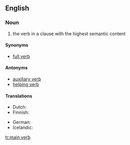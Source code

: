 ==English==

===Noun===
{{en-noun|head=[[main]] [[verb]]}}

# {{label|en|grammar}} the verb in a clause with the highest semantic content

====Synonyms====
* [[full verb]]

====Antonyms====
* [[auxiliary verb]]
* [[helping verb]]

====Translations====
{{trans-top|verb in a clause with the highest semantic content}}
* Dutch: {{t+|nl|hoofdwerkwoord|n}}
* Finnish: {{t|fi|pääverbi}}
{{trans-mid}}
* German: {{t|de|Hauptverb}}
* Icelandic: {{t+|is|aðalsögn|f}}
{{trans-bottom}}

[[tr:main verb]]